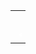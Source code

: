 {| border="0" cellspacing="0" cellpadding="0" style="min-width:230px; font-family:黑体; {{#ifeq:{{{道路方向|}}}|WE|background-color: RoyalBlue|background-color: #12B040}}; color: white; margin:auto" 
|-

| colspan="5" style="text-align:center; font-size:20px; line-height:20px; padding:5px 10px 0 10px; letter-spacing:5px ; padding-left:px; vertical-align: middle;" |<span style="text-align:justify;">'''{{lang|zh-cn|{{{中文道路名称|}}}}}'''</span>
|-

| style="width:14px; text-align: right; font-size:8px; padding-left:5px; padding-right: 5px; color: white; padding-top: 0; padding-bottom: 0; vertical-align: middle;" |◀
| style="width:11px; font-size:11px;text-align: center; padding-left: 0; padding-right: 0; padding-top: 0; padding-bottom: 0; vertical-align: middle; color: white"|'''{{#ifeq:{{{道路方向|}}}|WE|西|北}}''' 
| style="text-align: center; font-size:11px;padding-left:10px; padding-top: 0; padding-bottom: 0; padding-right: 10px; vertical-align: middle;"| <span style="">{{lang|en|{{{道路名称拼音|}}}}}</span>
| style="width:11px; font-size:11px;text-align: center; padding-left: 0; padding-right: 0; padding-top: 4px; padding-bottom: 4px; vertical-align: center;color: white;"|'''{{#ifeq:{{{道路方向|}}}|WE|东|南}}'''
| style="width:14px; text-align: left; font-size:8px; padding-left:5px; padding-right: 5px; padding-top: 0; padding-bottom: 0;color:white; vertical-align: middle;"  |▶

|}